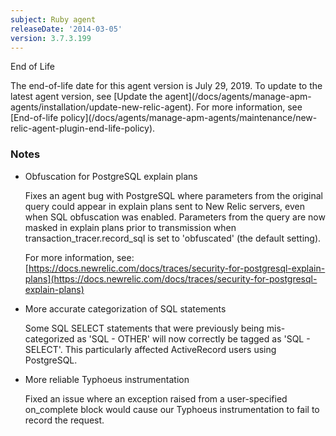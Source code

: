 ```yaml
---
subject: Ruby agent
releaseDate: '2014-03-05'
version: 3.7.3.199
---
```


End of Life

<Callout variant="important">
  The end-of-life date for this agent version is July 29, 2019. To update to the latest agent version, see [Update the agent](/docs/agents/manage-apm-agents/installation/update-new-relic-agent). For more information, see [End-of-life policy](/docs/agents/manage-apm-agents/maintenance/new-relic-agent-plugin-end-life-policy).
</Callout>

### Notes

* Obfuscation for PostgreSQL explain plans

  Fixes an agent bug with PostgreSQL where parameters from the original query could appear in explain plans sent to New Relic servers, even when SQL obfuscation was enabled. Parameters from the query are now masked in explain plans prior to transmission when transaction_tracer.record_sql is set to 'obfuscated' (the default setting).

  For more information, see: [https://docs.newrelic.com/docs/traces/security-for-postgresql-explain-plans](https://docs.newrelic.com/docs/traces/security-for-postgresql-explain-plans)
* More accurate categorization of SQL statements

  Some SQL SELECT statements that were previously being mis-categorized as 'SQL - OTHER' will now correctly be tagged as 'SQL - SELECT'. This particularly affected ActiveRecord users using PostgreSQL.
* More reliable Typhoeus instrumentation

  Fixed an issue where an exception raised from a user-specified on_complete block would cause our Typhoeus instrumentation to fail to record the request.
